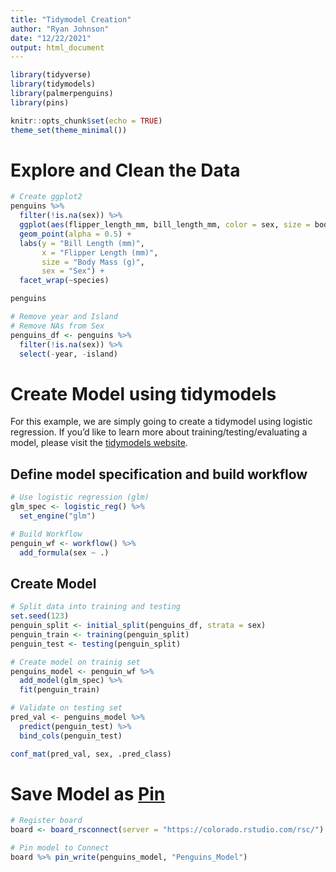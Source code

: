 ```yaml
---
title: "Tidymodel Creation"
author: "Ryan Johnson"
date: "12/22/2021"
output: html_document
---
```


```r
library(tidyverse)
library(tidymodels)
library(palmerpenguins)
library(pins)

knitr::opts_chunk$set(echo = TRUE)
theme_set(theme_minimal())
```

# Explore and Clean the Data

```r
# Create ggplot2
penguins %>%
  filter(!is.na(sex)) %>%
  ggplot(aes(flipper_length_mm, bill_length_mm, color = sex, size = body_mass_g)) +
  geom_point(alpha = 0.5) +
  labs(y = "Bill Length (mm)", 
       x = "Flipper Length (mm)",
       size = "Body Mass (g)",
       sex = "Sex") +
  facet_wrap(~species)
```

```r
penguins
```

```r
# Remove year and Island
# Remove NAs from Sex
penguins_df <- penguins %>%
  filter(!is.na(sex)) %>%
  select(-year, -island)
```

# Create Model using tidymodels

For this example, we are simply going to create a tidymodel using logistic regression. If you'd like to learn more about training/testing/evaluating a model, please visit the [tidymodels website](https://www.tidymodels.org/).

## Define model specification and build workflow

```r
# Use logistic regression (glm)
glm_spec <- logistic_reg() %>% 
  set_engine("glm")

# Build Workflow
penguin_wf <- workflow() %>% 
  add_formula(sex ~ .)
```

## Create Model

```r
# Split data into training and testing
set.seed(123)
penguin_split <- initial_split(penguins_df, strata = sex)
penguin_train <- training(penguin_split)
penguin_test <- testing(penguin_split)

# Create model on trainig set
penguins_model <- penguin_wf %>% 
  add_model(glm_spec) %>% 
  fit(penguin_train)

# Validate on testing set
pred_val <- penguins_model %>% 
  predict(penguin_test) %>% 
  bind_cols(penguin_test)

conf_mat(pred_val, sex, .pred_class)
```

# Save Model as [Pin](https://pins.rstudio.com/)

```r
# Register board
board <- board_rsconnect(server = "https://colorado.rstudio.com/rsc/")

# Pin model to Connect
board %>% pin_write(penguins_model, "Penguins_Model")
```
